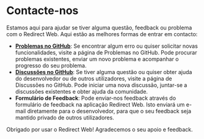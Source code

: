 # Contacte-nos

Estamos aqui para ajudar se tiver alguma questão, feedback ou problema com o Redirect Web. Aqui estão as melhores formas de entrar em contacto:

- **[Problemas no GitHub](https://github.com/mshibanami/RedirectWeb/issues)**: Se encontrar algum erro ou quiser solicitar novas funcionalidades, visite a página de Problemas no GitHub. Pode procurar problemas existentes, enviar um novo problema e acompanhar o progresso do seu problema.
- **[Discussões no GitHub](https://github.com/mshibanami/RedirectWeb/discussions)**: Se tiver alguma questão ou quiser obter ajuda do desenvolvedor ou de outros utilizadores, visite a página de Discussões no GitHub. Pode iniciar uma nova discussão, juntar-se a discussões existentes e obter ajuda da comunidade.
- **Formulário de Feedback**: Pode enviar-nos feedback através do formulário de feedback na aplicação Redirect Web. Isto enviará um e-mail diretamente para o desenvolvedor, para que o seu feedback seja mantido privado de outros utilizadores.

Obrigado por usar o Redirect Web! Agradecemos o seu apoio e feedback.